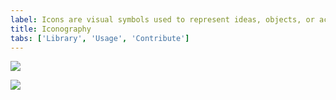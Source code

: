 ```yaml
---
label: Icons are visual symbols used to represent ideas, objects, or actions. They communicate messages at a glance, afford interactivity, and draw attention to important information.
title: Iconography
tabs: ['Library', 'Usage', 'Contribute']
---
```



<Row className="tile--group">
<Column offsetLg="4" colSm="3" colMd="4" colLg="4" noGutterSm>
  <ClickableTile
    title="Elements package: Icons"
    href="https://github.com/carbon-design-system/carbon/tree/master/packages/icons"
    type="resource">

![](images/github-icon.png)

 </ClickableTile> 
</Column>
<Column colSm="3" colMd="4" colLg="4" noGutterSm>
   <ClickableTile
    title="Get all icons via the IBM Design Language Kit"
    href="sketch://add-library/cloud/75VZZ"
    type="resource">

![](images/sketch-icon.png)

 </ClickableTile> 
</Column>
</Row>

<br/>
<br/>
<br/>
<br/>
<br/>

<IconLibrary />

